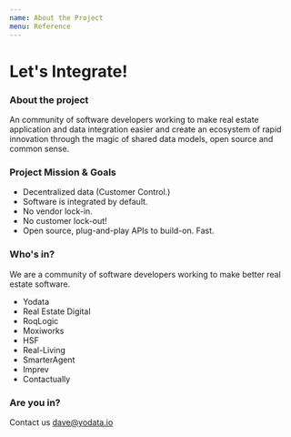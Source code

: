 ```yaml
---
name: About the Project
menu: Reference
---
```

# Let's Integrate!

### About the project

An community of software developers working to make real estate 
application and data integration easier and create an ecosystem of 
rapid innovation through the magic of shared data models, open source
and common sense.

### Project Mission & Goals

- Decentralized data (Customer Control.)
- Software is integrated by default.
- No vendor lock-in.
- No customer lock-out!
- Open source, plug-and-play APIs to build-on.  Fast.

### Who's in?

We are a community of software developers working to make better real estate software.

- Yodata
- Real Estate Digital
- RoqLogic
- Moxiworks
- HSF
- Real-Living
- SmarterAgent
- Imprev
- Contactually

### Are you in?

Contact us dave@yodata.io

